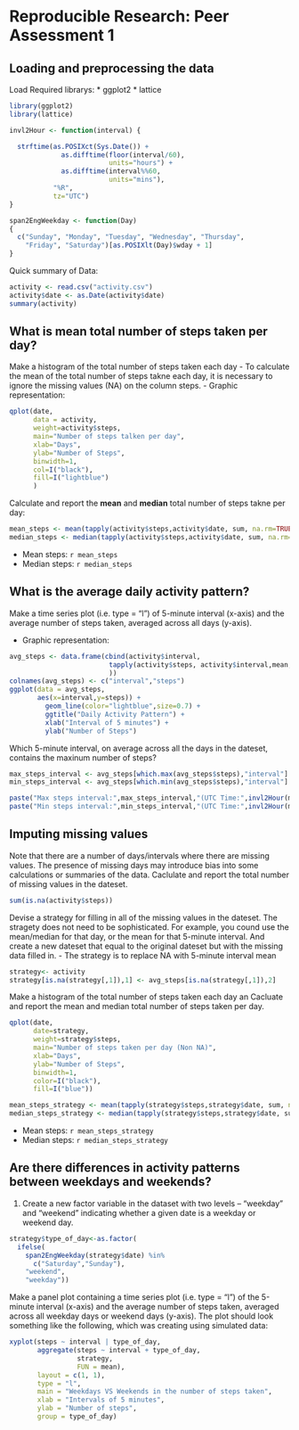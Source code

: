 # Reproducible Research: Peer Assessment 1


## Loading and preprocessing the data
Load Required librarys:
* ggplot2
* lattice

```r
library(ggplot2)
library(lattice)

invl2Hour <- function(interval) {

  strftime(as.POSIXct(Sys.Date()) +              
             as.difftime(floor(interval/60), 
                         units="hours") +
             as.difftime(interval%%60, 
                         units="mins"),
           "%R",
           tz="UTC")
}

span2EngWeekday <- function(Day)
{
  c("Sunday", "Monday", "Tuesday", "Wednesday", "Thursday", 
    "Friday", "Saturday")[as.POSIXlt(Day)$wday + 1]
}

```

Quick summary of Data:
```r
activity <- read.csv("activity.csv")
activity$date <- as.Date(activity$date)
summary(activity)

```



## What is mean total number of steps taken per day?

Make a histogram of the total number of steps taken each day
- To calculate the mean of the total number of steps takne each day, it is necessary to ignore the missing values (NA) on the column steps.
- Graphic representation:
```r
qplot(date,
      data = activity,
      weight=activity$steps,
      main="Number of steps talken per day",
      xlab="Days",
      ylab="Number of Steps",
      binwidth=1,
      col=I("black"),
      fill=I("lightblue")
      )
```
Calculate and report the **mean** and **median** total number of steps takne per day:

```r
mean_steps <- mean(tapply(activity$steps,activity$date, sum, na.rm=TRUE))
median_steps <- median(tapply(activity$steps,activity$date, sum, na.rm=TRUE))
```
- Mean steps: `r mean_steps`
- Median steps: `r median_steps`



## What is the average daily activity pattern?

Make a time series plot (i.e. type = "l") of 5-minute interval (x-axis) and the average number of steps taken, averaged across all days (y-axis).

- Graphic representation:

```r

avg_steps <- data.frame(cbind(activity$interval,
                         tapply(activity$steps, activity$interval,mean,na.rm=TRUE)
                         ))
colnames(avg_steps) <- c("interval","steps")
ggplot(data = avg_steps,
       aes(x=interval,y=steps)) +
         geom_line(color="lightblue",size=0.7) +
         ggtitle("Daily Activity Pattern") +
         xlab("Interval of 5 minutes") +
         ylab("Number of Steps")
```

Which 5-minute interval, on average across all the days in the dateset, contains the maxinum number of steps?
```r
max_steps_interval <- avg_steps[which.max(avg_steps$steps),"interval"]
min_steps_interval <- avg_steps[which.min(avg_steps$steps),"interval"]

paste("Max steps interval:",max_steps_interval,"(UTC Time:",invl2Hour(max_steps_interval),")")
paste("Min steps interval:",min_steps_interval,"(UTC Time:",invl2Hour(min_steps_interval),")")

```



## Imputing missing values

Note that there are a number of days/intervals where there are missing values. The presence of missing days may introduce bias into some calculations or summaries of the data. Caclulate and report the total number of missing values in the dateset.

```r
sum(is.na(activity$steps))
```

Devise a strategy for filling in all of the missing values in the dateset.
The stragety does not need to be sophisticated. For example, you cound use the mean/median for that day, or the mean for that 5-minute interval.
And create a new dateset that equal to the original dateset but with the missing data filled in.
- The strategy is to replace NA with 5-minute interval mean

```r
strategy<- activity
strategy[is.na(strategy[,1]),1] <- avg_steps[is.na(strategy[,1]),2]
```

Make a histogram of the total number of steps taken each day an Cacluate and report the mean and median total number of steps taken per day.

```r
qplot(date,
      date=strategy,
      weight=strategy$steps,
      main="Number of steps taken per day (Non NA)",
      xlab="Days",
      ylab="Number of Steps",
      binwidth=1,
      color=I("black"),
      fill=I("blue"))

```

```r
mean_steps_strategy <- mean(tapply(strategy$steps,strategy$date, sum, na.rm=TRUE))
median_steps_strategy <- median(tapply(strategy$steps,strategy$date, sum, na.rm=TRUE))
```
- Mean steps: `r mean_steps_strategy`
- Median steps: `r median_steps_strategy`



## Are there differences in activity patterns between weekdays and weekends?
1. Create a new factor variable in the dataset with two levels – “weekday” and “weekend” indicating whether a given date is a weekday or weekend day.
```r
strategy$type_of_day<-as.factor(
  ifelse(
    span2EngWeekday(strategy$date) %in%
      c("Saturday","Sunday"),
    "weekend",
    "weekday"))

```

Make a panel plot containing a time series plot (i.e. type = "l") of the 5-minute interval (x-axis) and the average number of steps taken, averaged across all weekday days or weekend days (y-axis). The plot should look something like the following, which was creating using simulated data:

```r
xyplot(steps ~ interval | type_of_day,
       aggregate(steps ~ interval + type_of_day,
                 strategy,
                 FUN = mean),
       layout = c(1, 1),
       type = "l",
       main = "Weekdays VS Weekends in the number of steps taken",
       xlab = "Intervals of 5 minutes",
       ylab = "Number of steps",
       group = type_of_day)

```



